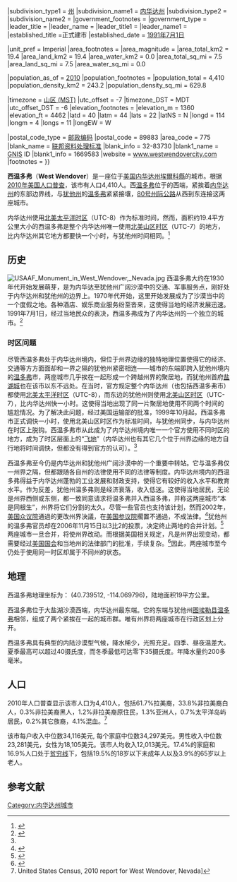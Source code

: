 {{Infobox settlement
|official_name            = West Wendover, Nevada
|nickname                 = 一座年轻的城市…一个古老的历史<ref name="official">{{Cite web |url=http://www.westwendovercity.com/ |title=Official City Website |access-date=2013-08-24 |archive-date=2021-04-24 |archive-url=https://web.archive.org/web/20210424162224/https://www.westwendovercity.com/ |dead-url=no }}</ref>
|motto                    = 

<!-- Images -->
|image_skyline            = 2013-07-04 14 10 07 View of West Wendover in Nevada from a hill to the west.jpg
|imagesize                =
|image_caption            = 从[[内华达州|内华达州]]一侧西边的山丘瞭望城镇
|image_flag               =
|image_seal               =

<!-- Maps -->
|image_map = Elko_County_Nevada_Incorporated_and_Unincorporated_areas_West_Wendover_Highlighted.svg
|mapsize                  = 250x200px
|map_caption              = 地理位置
|image_map1               =
|mapsize1                 =
|map_caption1             =

<!-- Location -->
|coordinates_region       = US-NV
|subdivision_type         = [[国家列表|国家]]
|subdivision_name         = {{ [[USA|USA]] }}
|subdivision_type1        = [[州|州]]
|subdivision_name1        = [[内华达州|内华达州]]
|subdivision_type2        =
|subdivision_name2        =
|government_footnotes     =
|government_type          =
|leader_title             =
|leader_name              =
|leader_title1            =
|leader_name1             =
|established_title        =正式建市
|established_date         = [[1991年|1991年]][[7月1日|7月1日]]

<!-- Area -->
|unit_pref  =  Imperial
|area_footnotes           =
|area_magnitude           =
|area_total_km2           = 19.4
|area_land_km2            = 19.4
|area_water_km2           = 0.0
|area_total_sq_mi         = 7.5
|area_land_sq_mi          = 7.5
|area_water_sq_mi         = 0.0

<!-- Population -->
|population_as_of         = [[2010年美国人口普查|2010]]
|population_footnotes     =
|population_total         = 4,410
|population_density_km2   = 243.2
|population_density_sq_mi = 629.8

<!-- General information -->
|timezone                 = [[北美山区时区|山区 (MST)]]
|utc_offset               = -7
|timezone_DST             = MDT
|utc_offset_DST           = -6
|elevation_footnotes      =
|elevation_m              = 1360
|elevation_ft             = 4462
|latd = 40 |latm = 44 |lats = 22 |latNS = N
|longd = 114 |longm = 4 |longs = 11 |longEW = W

<!-- Area/postal codes & others -->
|postal_code_type         = [[邮政编码|邮政编码]]
|postal_code              = 89883
|area_code                = 775
|blank_name               = [[联邦资料处理标准|联邦资料处理标准]]
|blank_info               = 32-83730
|blank1_name              = [[Geographic_Names_Information_System|GNIS]] ID
|blank1_info              = 1669583
|website                  = [http://www.westwendovercity.com www.westwendovercity.com]
|footnotes                =
}}

'''西温多弗'''（'''West Wendover'''）是一座位于[[美国|美国]][[内华达州|内华达州]][[埃爾科縣|埃爾科縣]]的城市。根据[[2010年美国人口普查|2010年美国人口普查]]，该市有人口4,410人。西[[温多弗|温多弗]]位于{{Link-en|大盐湖沙漠|Great Salt Lake Desert}}的西端，紧挨着[[内华达州|内华达州]]的东部边界线，与[[犹他州|犹他州]]的[[温多弗_(犹他州)|温多弗]]紧紧接壤，[[80号州际公路|80号州际公路]]从西到东连接这两座城市。

内华达州使用[[北美太平洋时区|北美太平洋时区]]（UTC-8）作为标准时间，然而，面积约19.4平方公里大小的西温多弗是整个内华达州唯一使用[[北美山区时区|北美山区时区]]（UTC-7）的地方，比内华达州其它地方都要快一个小时，与犹他州时间相同。<ref name="time">{{cite web | url=http://www.lasvegassun.com/news/2011/jul/02/nevadas-tiny-town-different-time-zone/ | title=Nevada’s tiny town with a different time zone | publisher=LAS VEGAS SUN | date=2011-07-02 | accessdate=2013-08-24 | archive-date=2019-01-06 | archive-url=https://web.archive.org/web/20190106230315/https://lasvegassun.com/news/2011/jul/02/nevadas-tiny-town-different-time-zone/%20/ | dead-url=no }}</ref>

==历史==
[[File:USAAF_Monument_in_West_Wendover,_Nevada.jpg|thumb]]
西温多弗大约在1930年代开始发展萌芽，是为内华达至犹他州广阔沙漠中的交通、军事服务点，刚好处于内华达州和犹他州的边界上。1970年代开始，这里开始发展成为了沙漠当中的一个度假之地。各种酒店、娱乐商业服务纷至沓来，这使得当地的经济发展迅速。1991年7月1日，经过当地民众的表决，西温多弗成为了内华达州的一个独立的城市。<ref>{{cite web |title=West Wendover: Visitor's Guide: Historical |date=2012-12-30 |url=http://www.westwendovercity.com/visguide/historical.php |deadurl=yes |archiveurl=https://web.archive.org/web/20150402091234/http://www.westwendovercity.com/visguide/historical.php |archivedate=2015-04-02 |access-date=2013-08-25 }}</ref>

===时区问题===
尽管西温多弗处于内华达州境内，但位于州界边缘的独特地理位置使得它的经济、交通等方方面面却和一界之隔的犹他州紧密相连——城市的东端即跨入犹他州境内的[[温多弗_(犹他州)|温多弗]]市，两座城市几乎挨在一起形成一个跨越州界的聚居地，而犹他州首府[[盐湖城|盐湖城]]也在该市以东不远处。在当时，官方规定整个内华达州（也包括西温多弗市）都使用[[北美太平洋时区|北美太平洋时区]]（UTC-8），而东边的犹他州则使用[[北美山区时区|北美山区时区]]（UTC-7），比内华达州快一小时。这使得当地出现了同一片聚居地使用不同两个时间的尴尬情况。为了解决此问题，经过美国运输部的批准，1999年10月起，西温多弗市正式调快一小时，使用北美山区时区作为标准时间，与犹他州同步，与内华达州在时区上脱钩。西温多弗市从此成为了内华达州境内唯一一个官方使用不同时区的地方，成为了时区层面上的“[[飞地|飞地]]”（内华达州也有其它几个位于州界边缘的地方自行地将时间调快，但都没有得到官方的认可）。<ref name="time" />

西温多弗至今仍是内华达州和犹他州广阔沙漠中的一个重要中转站。它与温多弗仅一州界之隔，但都跟随各自州的法律使用不同的法律等制度。内华达州境内的西温多弗得益于内华达州蓬勃的工业发展和财政支持，使得它有较好的收入水平和教育水平。作为反差，犹他州温多弗则是经济衰落，收入低迷。这使得当地居民，无论是州界西侧或东侧，都一致同意请求将温多弗并入西温多弗，并称这两座城市“本是同根生”，州界将它们分割的太久。尽管一些官员也支持该计划，然而2002年，[[美国众议院|美国众议院]]通過的更改州界決議，在[[美国参议院|美国参议院]]擱置不通過，不成法律。<ref>{{Cite web |url=https://www.congress.gov/bill/107th-congress/house-bill/2054/actions?KWICView=false |title=Actions - H.R.2054 - 107th Congress (2001-2002): To give the consent of Congress to an agreement or compact between Utah and Nevada regarding a change in the boundaries of those States, and for other purposes. |website= Congress.gov |publisher=Library of Congress |access-date=2020-03-29}}</ref>犹他州的温多弗官员却在2006年11月15日以3比2的投票，决定终止两地的合并计划。<ref>{{cite news |title=West Wendover puts off decision |agency=Associated Press |newspaper=Deseret News |date=2006-03-08 |url=http://findarticles.com/p/articles/mi_qn4188/is_20060308/ai_n16165463 |archive-url=https://web.archive.org/web/20080406022748/http://findarticles.com/p/articles/mi_qn4188/is_20060308/ai_n16165463 |archive-date=2008-04-06 |accessdate=2013-08-25 |dead-url=yes }}</ref>两座城市一旦合并，将使州界改动。而根据美国相关规定，凡是州界出现变动，都需要经过[[美国国会|美国国会]]和当地州的法律部门的批准，手续复杂。<ref>{{cite web|title=Article IV|url=http://topics.law.cornell.edu/constitution/articleiv#section3|work=U.S. Constitution|publisher=Cornell University Legal Information Institute|accessdate=17 March 2011|archive-date=2011-07-24|archive-url=https://web.archive.org/web/20110724135411/http://topics.law.cornell.edu/constitution/articleiv#section3|dead-url=no}}</ref>因此，两座城市至今仍处于使用同一时区却属于不同州的状态。

==地理==
西温多弗地理坐标为： {{Coord|40|44|22|N|114|4|11|W|type:city}} (40.739512, -114.069796){{GR|1}}，陆地面积19平方公里。

西温多弗位于大盐湖沙漠西端，内华达州最东端。它的东端与犹他州[[图埃勒县|图埃勒县]][[温多弗_(犹他州)|温多弗]]相邻，组成了两个紧挨在一起的城市群。唯有州界将两座城市在行政区划上分开。

西温多弗具有典型的内陆沙漠型气候，降水稀少，光照充足。四季、昼夜温差大。夏季最高可以超过40摄氏度，而冬季最低可达零下35摄氏度。年降水量约200多毫米。
{{Weather box |imperial first = Y
|location = 西温多弗
|single line = Y
|Jan record high F = 63
|Feb record high F = 68
|Mar record high F = 79
|Apr record high F = 87
|May record high F = 98
|Jun record high F = 104
|Jul record high F = 107
|Aug record high F = 108
|Sep record high F = 100
|Oct record high F = 89
|Nov record high F = 79
|Dec record high F = 59
|year record high F= 108
|Jan high F = 37
|Feb high F = 43
|Mar high F = 52
|Apr high F = 62
|May high F = 71
|Jun high F = 83
|Jul high F = 93
|Aug high F = 91
|Sep high F = 80
|Oct high F = 66
|Nov high F = 49
|Dec high F = 39
|year high F=
|Jan low F = 9
|Feb low F = 15
|Mar low F = 22
|Apr low F = 26
|May low F = 34
|Jun low F = 41
|Jul low F = 47
|Aug low F = 44
|Sep low F = 35
|Oct low F = 24
|Nov low F = 15
|Dec low F = 8
|year low F=
|Jan record low F = −32
|Feb record low F = −25
|Mar record low F = −14
|Apr record low F = 6
|May record low F = 12
|Jun record low F = 22
|Jul record low F = 32
|Aug record low F = 24
|Sep record low F = 7
|Oct record low F = −6
|Nov record low F = −17
|Dec record low F = −29
|year record low F= −32
|Jan precipitation inch = 0.68
|Feb precipitation inch = 0.58
|Mar precipitation inch = 0.71
|Apr precipitation inch = 0.74
|May precipitation inch = 1.17
|Jun precipitation inch = 0.81
|Jul precipitation inch = 0.78
|Aug precipitation inch = 0.59
|Sep precipitation inch = 0.76
|Oct precipitation inch = 0.57
|Nov precipitation inch = 0.62
|Dec precipitation inch = 0.46
|year precipitation inch= 8.47
|source 1 = Weather.com <ref name=weather.com>{{cite web | url=http://www.weather.com/weather/wxclimatology/monthly/USNV0100 | title=Monthly Averages for West Wendover, NV | publisher=[[The_Weather_Channel|The Weather Channel]] | accessdate=2009-09-02 | archive-date=2012-10-19 | archive-url=https://web.archive.org/web/20121019154201/http://www.weather.com/weather/wxclimatology/monthly/USNV0100 | dead-url=no }}</ref>
|date=2010年8月
}}

== 人口 ==
{{USCensusPop |align=right
| 1990=2007
| 2000=4721
| 2010=4410
| footnote=source:<ref>{{cite web
  |url=http://www.census.gov/prod/www/abs/decennial/index.html
  |title=CENSUS OF POPULATION AND HOUSING (1790-2000)
  |publisher=[[U.S._Census_Bureau|U.S. Census Bureau]]
  |accessdate=2012-02-18
  |archive-url=https://www.webcitation.org/66QN2qYK5?url=http://www.census.gov/prod/www/abs/decennial/index.html
  |archive-date=2012-03-25
  |dead-url=yes
  }}</ref>
}}

2010年人口普查显示该市人口为4,410人，包括61.7%拉美裔，33.8%非拉美裔白人，0.3%非拉美裔黑人，1.2%非拉美裔原住民，1.3%亚洲人，0.7%太平洋岛屿居民，0.2%其它族裔，4.1%混血。<ref>United States Census, 2010 report for West Wendover, Nevada]</ref>

该市每户收入中位数34,116美元, 每个家庭中位数34,297美元。男性收入中位数23,281美元，女性为18,105美元。该市人均收入12,013美元。17.4%的家庭和16.9%人口处于[[贫穷线|贫穷线]]下，包括19.5%的18岁以下未成年人以及3.9%的65岁以上老人。

==参考文献==
{{reflist}}
{{DEFAULTSORT:West Wendover, Nevada}}
[[Category:内华达州城市|Category:内华达州城市]]